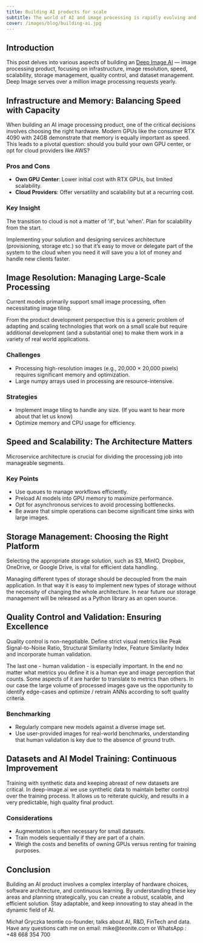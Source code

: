 ```yaml
---
title: Building AI products for scale 
subtitle: The world of AI and image processing is rapidly evolving and staying ahead of the curve requires keen insight into the latest technologies and strategies.
cover: /images/blog/building-ai.jpg
---
```


## Introduction
This post delves into various aspects of building an [Deep Image AI](https://deep-image.ai/?ref=teonite.com) — image processing product, focusing on infrastructure, image resolution, speed, scalability, storage management, quality control, and dataset management. Deep Image serves over a million image processing requests yearly.

## Infrastructure and Memory: Balancing Speed with Capacity
When building an AI image processing product, one of the critical decisions involves choosing the right hardware. Modern GPUs like the consumer RTX 4090 with 24GB demonstrate that memory is equally important as speed. This leads to a pivotal question: should you build your own GPU center, or opt for cloud providers like AWS?

### Pros and Cons

- **Own GPU Center**: Lower initial cost with RTX GPUs, but limited scalability.
- **Cloud Providers**: Offer versatility and scalability but at a recurring cost.

### Key Insight

The transition to cloud is not a matter of 'if', but 'when'. Plan for scalability from the start.

Implementing your solution and designing services architecture (provisioning, storage etc.) so that it’s easy to move or delegate part of the system to the cloud when you need it will save you a lot of money and handle new clients faster.

## Image Resolution: Managing Large-Scale Processing

Current models primarily support small image processing, often necessitating image tiling.

From the product development perspective this is a generic problem of adapting and scaling technologies that work on a small scale but require additional development (and a substantial one) to make them work in a variety of real world applications.

### Challenges

- Processing high-resolution images (e.g., 20,000 × 20,000 pixels) requires significant memory and optimization.
- Large numpy arrays used in processing are resource-intensive.

### Strategies

- Implement image tiling to handle any size. (If you want to hear more about that let us know)
- Optimize memory and CPU usage for efficiency.

## Speed and Scalability: The Architecture Matters

Microservice architecture is crucial for dividing the processing job into manageable segments.

### Key Points

- Use queues to manage workflows efficiently.
- Preload AI models into GPU memory to maximize performance.
- Opt for asynchronous services to avoid processing bottlenecks.
- Be aware that simple operations can become significant time sinks with large images.

## Storage Management: Choosing the Right Platform

Selecting the appropriate storage solution, such as S3, MinIO, Dropbox, OneDrive, or Google Drive, is vital for efficient data handling.

Managing different types of storage should be decoupled from the main application. In that way it is easy to implement new types of storage without the necessity of changing the whole architecture. In near future our storage management will be released as a Python library as an open source.

## Quality Control and Validation: Ensuring Excellence

Quality control is non-negotiable. Define strict visual metrics like Peak Signal-to-Noise Ratio, Structural Similarity Index, Feature Similarity Index and incorporate human validation.

The last one - human validation - is especially important. In the end no matter what metrics you define it is a human eye and image perception that counts. Some aspects of it are harder to translate to metrics than others. In our case the large volume of processed images gave us the opportunity to identify edge-cases and optimize / retrain ANNs according to soft quality criteria.

### Benchmarking

- Regularly compare new models against a diverse image set.
- Use user-provided images for real-world benchmarks, understanding that human validation is key due to the absence of ground truth.

## Datasets and AI Model Training: Continuous Improvement

Training with synthetic data and keeping abreast of new datasets are critical. In deep-image.ai we use synthetic data to maintain better control over the training process. It allows us to reiterate quickly, and results in a very predictable, high quality final product.

### Considerations

- Augmentation is often necessary for small datasets.
- Train models sequentially if they are part of a chain.
- Weigh the costs and benefits of owning GPUs versus renting for training purposes.

## Conclusion

Building an AI product involves a complex interplay of hardware choices, software architecture, and continuous learning. By understanding these key areas and planning strategically, you can create a robust, scalable, and efficient solution. Stay adaptable, and keep innovating to stay ahead in the dynamic field of AI.

<Divider />
Michał Gryczka teontie co-founder, talks about AI, R&D, FinTech and data. Have any questions cath me on email: mike@teonite.com or WhatsApp : +48 668 354 700